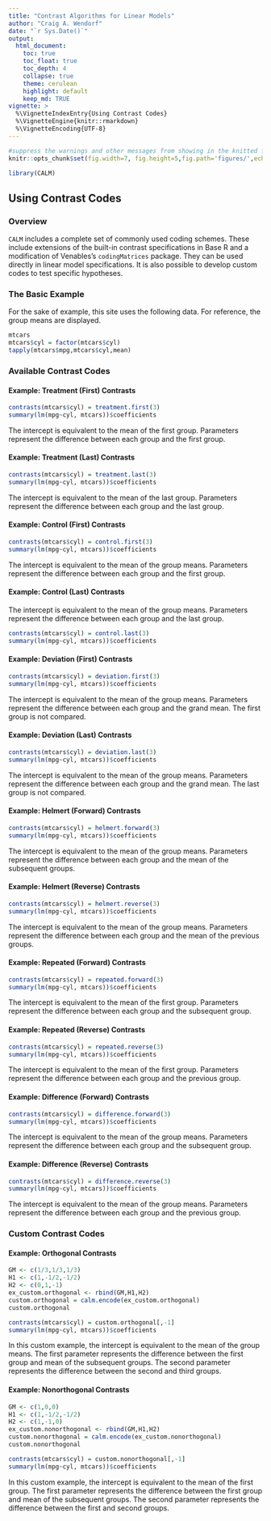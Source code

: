 ```yaml
---
title: "Contrast Algorithms for Linear Models"
author: "Craig A. Wendorf"
date: "`r Sys.Date()`"
output:
  html_document:
    toc: true
    toc_float: true
    toc_depth: 4
    collapse: true
    theme: cerulean
    highlight: default
    keep_md: TRUE
vignette: >
  %\VignetteIndexEntry{Using Contrast Codes}
  %\VignetteEngine{knitr::rmarkdown}
  %\VignetteEncoding{UTF-8}
---
```


```r
#suppress the warnings and other messages from showing in the knitted file.
knitr::opts_chunk$set(fig.width=7, fig.height=5,fig.path='figures/',echo=TRUE,warning=FALSE,message=FALSE)
```

```r
library(CALM)
```

## Using Contrast Codes

### Overview

`CALM` includes a complete set of commonly used coding schemes. These include extensions of the built-in contrast specifications in Base R and a modification of Venables's `codingMatrices` package. They can be used directly in linear model specifications. It is also possible to develop custom codes to test specific hypotheses.

### The Basic Example

For the sake of example, this site uses the following data. For reference, the group means are displayed.

```r
mtcars
mtcars$cyl = factor(mtcars$cyl) 
tapply(mtcars$mpg,mtcars$cyl,mean)
```

### Available Contrast Codes

#### Example: Treatment (First) Contrasts

```r
contrasts(mtcars$cyl) = treatment.first(3)
summary(lm(mpg~cyl, mtcars))$coefficients
```

The intercept is equivalent to the mean of the first group. Parameters represent the difference between each group and the first group.

#### Example: Treatment (Last) Contrasts

```r
contrasts(mtcars$cyl) = treatment.last(3)
summary(lm(mpg~cyl, mtcars))$coefficients
```

The intercept is equivalent to the mean of the last group. Parameters represent the difference between each group and the last group.

#### Example: Control (First) Contrasts

```r
contrasts(mtcars$cyl) = control.first(3)
summary(lm(mpg~cyl, mtcars))$coefficients
```

The intercept is equivalent to the mean of the group means. Parameters represent the difference between each group and the first group.

#### Example: Control (Last) Contrasts

The intercept is equivalent to the mean of the group means. Parameters represent the difference between each group and the last group.

```r
contrasts(mtcars$cyl) = control.last(3)
summary(lm(mpg~cyl, mtcars))$coefficients
```

#### Example: Deviation (First) Contrasts

```r
contrasts(mtcars$cyl) = deviation.first(3)
summary(lm(mpg~cyl, mtcars))$coefficients
```
The intercept is equivalent to the mean of the group means. Parameters represent the difference between each group and the grand mean. The first group is not compared. 

#### Example: Deviation (Last) Contrasts

```r
contrasts(mtcars$cyl) = deviation.last(3)
summary(lm(mpg~cyl, mtcars))$coefficients
```

The intercept is equivalent to the mean of the group means. Parameters represent the difference between each group and the grand mean. The last group is not compared.

#### Example: Helmert (Forward) Contrasts

```r
contrasts(mtcars$cyl) = helmert.forward(3)
summary(lm(mpg~cyl, mtcars))$coefficients
```

The intercept is equivalent to the mean of the group means. Parameters represent the difference between each group and the mean of the subsequent groups. 

#### Example: Helmert (Reverse) Contrasts

```r
contrasts(mtcars$cyl) = helmert.reverse(3)
summary(lm(mpg~cyl, mtcars))$coefficients
```
The intercept is equivalent to the mean of the group means. Parameters represent the difference between each group and the mean of the previous groups.

#### Example: Repeated (Forward) Contrasts

```r
contrasts(mtcars$cyl) = repeated.forward(3)
summary(lm(mpg~cyl, mtcars))$coefficients
```

The intercept is equivalent to the mean of the first group. Parameters represent the difference between each group and the subsequent group.

#### Example: Repeated (Reverse) Contrasts

```r
contrasts(mtcars$cyl) = repeated.reverse(3)
summary(lm(mpg~cyl, mtcars))$coefficients
```

The intercept is equivalent to the mean of the first group. Parameters represent the difference between each group and the previous group.

#### Example: Difference (Forward) Contrasts

```r
contrasts(mtcars$cyl) = difference.forward(3)
summary(lm(mpg~cyl, mtcars))$coefficients
```

The intercept is equivalent to the mean of the group means. Parameters represent the difference between each group and the subsequent group. 

#### Example: Difference (Reverse) Contrasts

```r
contrasts(mtcars$cyl) = difference.reverse(3)
summary(lm(mpg~cyl, mtcars))$coefficients
```

The intercept is equivalent to the mean of the group means. Parameters represent the difference between each group and the previous group. 

### Custom Contrast Codes

#### Example: Orthogonal Contrasts

```r
GM <- c(1/3,1/3,1/3)
H1 <- c(1,-1/2,-1/2)
H2 <- c(0,1,-1)
ex_custom.orthogonal <- rbind(GM,H1,H2)
custom.orthogonal = calm.encode(ex_custom.orthogonal)
custom.orthogonal
```

```r
contrasts(mtcars$cyl) = custom.orthogonal[,-1]
summary(lm(mpg~cyl, mtcars))$coefficients
```

In this custom example, the intercept is equivalent to the mean of the group means. The first parameter represents the difference between the first group and mean of the subsequent groups. The second parameter represents the difference between the second and third groups.

#### Example: Nonorthogonal Contrasts

```r
GM <- c(1,0,0)
H1 <- c(1,-1/2,-1/2)
H2 <- c(1,-1,0)
ex_custom.nonorthogonal <- rbind(GM,H1,H2)
custom.nonorthogonal = calm.encode(ex_custom.nonorthogonal)
custom.nonorthogonal
```

```r
contrasts(mtcars$cyl) = custom.nonorthogonal[,-1]
summary(lm(mpg~cyl, mtcars))$coefficients
```

In this custom example, the intercept is equivalent to the mean of the first group. The first parameter represents the difference between the first group and mean of the subsequent groups. The second parameter represents the difference between the first and second groups.
